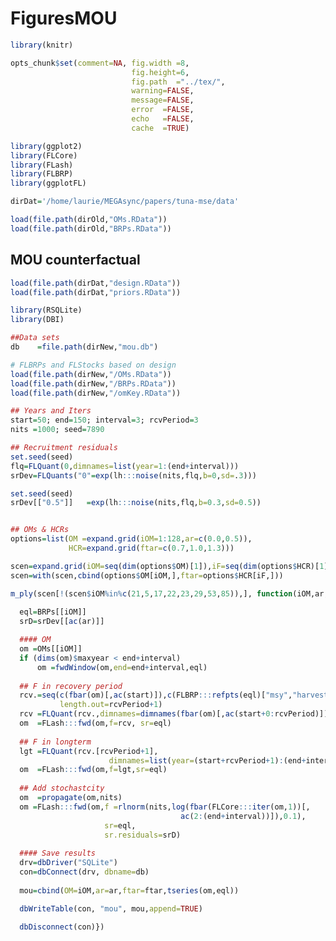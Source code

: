 FiguresMOU
========================================================

```r
library(knitr)

opts_chunk$set(comment=NA, fig.width =8, 
                           fig.height=6,
                           fig.path  ="../tex/",
                           warning=FALSE, 
                           message=FALSE, 
                           error  =FALSE, 
                           echo   =FALSE,
                           cache  =TRUE)
```


```r
library(ggplot2)
library(FLCore)
library(FLash)
library(FLBRP)
library(ggplotFL)

dirDat='/home/laurie/MEGAsync/papers/tuna-mse/data'

load(file.path(dirOld,"OMs.RData"))
load(file.path(dirOld,"BRPs.RData"))
```

MOU counterfactual
---------------------------------------
```r
load(file.path(dirDat,"design.RData"))
load(file.path(dirDat,"priors.RData"))

library(RSQLite)
library(DBI)

##Data sets
db    =file.path(dirNew,"mou.db")

# FLBRPs and FLStocks based on design
load(file.path(dirNew,"/OMs.RData"))
load(file.path(dirNew,"/BRPs.RData"))
load(file.path(dirNew,"/omKey.RData"))

## Years and Iters
start=50; end=150; interval=3; rcvPeriod=3
nits =1000; seed=7890 

## Recruitment residuals
set.seed(seed)
flq=FLQuant(0,dimnames=list(year=1:(end+interval)))
srDev=FLQuants("0"=exp(lh:::noise(nits,flq,b=0,sd=.3)))

set.seed(seed)
srDev[["0.5"]]   =exp(lh:::noise(nits,flq,b=0.3,sd=0.5))


## OMs & HCRs
options=list(OM =expand.grid(iOM=1:128,ar=c(0.0,0.5)),
             HCR=expand.grid(ftar=c(0.7,1.0,1.3)))

scen=expand.grid(iOM=seq(dim(options$OM)[1]),iF=seq(dim(options$HCR)[1]))
scen=with(scen,cbind(options$OM[iOM,],ftar=options$HCR[iF,]))

m_ply(scen[!(scen$iOM%in%c(21,5,17,22,23,29,53,85)),], function(iOM,ar,ftar){
  
  eql=BRPs[[iOM]]
  srD=srDev[[ac(ar)]]

  #### OM
  om =OMs[[iOM]]
  if (dims(om)$maxyear < end+interval)
      om =fwdWindow(om,end=end+interval,eql)
    
  ## F in recovery period
  rcv.=seq(c(fbar(om)[,ac(start)]),c(FLBRP:::refpts(eql)["msy","harvest"])*ftar,
           length.out=rcvPeriod+1)
  rcv =FLQuant(rcv.,dimnames=dimnames(fbar(om)[,ac(start+0:rcvPeriod)]))
  om  =FLash:::fwd(om,f=rcv, sr=eql)
    
  ## F in longterm
  lgt =FLQuant(rcv.[rcvPeriod+1],
                      dimnames=list(year=(start+rcvPeriod+1):(end+interval)))
  om  =FLash:::fwd(om,f=lgt,sr=eql)
    
  ## Add stochastcity
  om  =propagate(om,nits)
  om =FLash:::fwd(om,f =rlnorm(nits,log(fbar(FLCore:::iter(om,1))[,
                                      ac(2:(end+interval))]),0.1),
                     sr=eql,
                     sr.residuals=srD)
  
  #### Save results
  drv=dbDriver("SQLite")
  con=dbConnect(drv, dbname=db)
    
  mou=cbind(OM=iOM,ar=ar,ftar=ftar,tseries(om,eql))

  dbWriteTable(con, "mou", mou,append=TRUE)
  
  dbDisconnect(con)})
```
